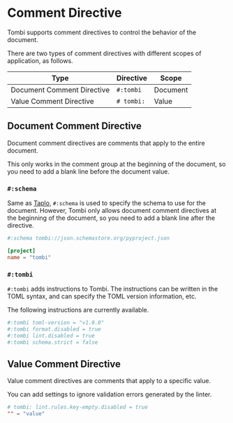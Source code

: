 
# Comment Directive

Tombi supports comment directives to control the behavior of the document.

There are two types of comment directives with different scopes of application, as follows.

| Type | Directive | Scope |
|-----------|-----------|-------------|
| Document Comment Directive | `#:tombi` | Document |
| Value Comment Directive | `# tombi:` | Value |

## Document Comment Directive

Document comment directives are comments that apply to the entire document.

This only works in the comment group at the beginning of the document, so you need to add a blank line before the document value.

### `#:schema`

Same as [Taplo](https://taplo.tamasfe.dev/configuration/directives.html#the-schema-directive), `#:schema` is used to specify the schema to use for the document.
However, Tombi only allows document comment directives at the beginning of the document, so you need to add a blank line after the directive.

```toml
#:schema tombi://json.schemastore.org/pyproject.json

[project]
name = "tombi"
```

### `#:tombi`

`#:tombi` adds instructions to Tombi. The instructions can be written in the TOML syntax, and can specify the TOML version information, etc.

The following instructions are currently available.

```toml
#:tombi toml-version = "v1.0.0"
#:tombi format.disabled = true
#:tombi lint.disabled = true
#:tombi schema.strict = false
```

## Value Comment Directive

Value comment directives are comments that apply to a specific value.

You can add settings to ignore validation errors generated by the linter.

```toml
# tombi: lint.rules.key-empty.disabled = true
"" = "value"
```

